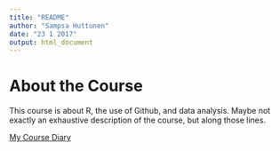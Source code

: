 ```yaml
---
title: "README"
author: "Sampsa Huttunen"
date: "23 1 2017"
output: html_document
---
```


# About the Course

This course is about R, the use of Github, and data analysis. Maybe not exactly an exhaustive description of the course, but along those lines.  

[My Course Diary](http://huttusam.github.io/IODS-project)
